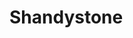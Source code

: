 
# Shandystone

<ProjectDetails
  region="Dorne"
  house="House Martell"
  type="Ruin"
  status="Completed"
  warp="/warp shandystone"
  projectLead="Bafflement"
  dateStarted="October 15, 2014"
  dateCompleted="October 15, 2014"
/>
